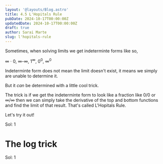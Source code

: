 ```yaml
---
layout: '@layouts/Blog.astro'
title: 4.5 L'Hopitals Rule
pubDate: 2024-10-17T00:00:00Z 
updatedDate: 2024-10-17T00:00:00Z
draft: true 
author: Sarai Marte
slug: l'hopitals-rule
---
```



Sometimes, when solving limits we get indeterminte forms like so,

∞ ⋅ 0, ∞-∞, 1<sup>∞</sup>, 0<sup>0</sup>, ∞<sup>0</sup> 

Indeterminte form does not mean the limit doesn't exist, it means we simply are unable to determine it. 

But it *can* be determined with a little cool trick.

The trick is if we get the indeterminte form to look like a fraction like 0/0 or ∞/∞ then we can simply take the derivative of the top and bottom functions and find the limit of that result. That's called L'Hopitals Rule.  

Let's try it out!

<Latex formula="\lim\limits_{x\to \infty} \frac{\frac{1}{x}}{e^x}" />

<Latex formula="\lim\limits_{x \to \infty} \quad x \ln\left(1 - \frac{5}{x^2}\right)" />

<Latex formula="\lim\limits_{x \to \infty} \quad \frac{\ln(x)}{\ln(\ln(x))}" />

<Latex formula="\lim\limits_{x \to \infty} \frac{8x}{8x + 1}" />

Sol: 1 

# The log trick

<Latex formula="\lim\limits_{x \to \infty} \left(1 - \frac{1}{x^2}\right)^x" />

Sol: 1
